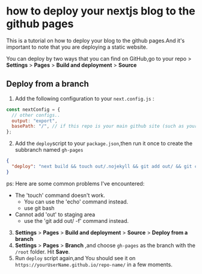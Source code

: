 # how to deploy your nextjs blog to the github pages

This is a tutorial on how to deploy your blog to the github pages.And it's important to note that you are deploying a static website.

You can deploy by two ways that you can find on GitHub,go to your repo > **Settings** > **Pages** > **Build and deployment** > **Source**

## Deploy from a branch

1. Add the following configuration to your `next.config.js` :

```js
const nextConfig = {
  // other configs..
  output: "export",
  basePath: "/", // if this repo is your main github site (such as yourUserName.github.io),you should set it as '/'.else it's you repo'name
};
```

2. Add the `deploy`script to your `package.json`,then run it once to create the subbranch named `gh-pages`

```json
{
  "deploy": "next build && touch out/.nojekyll && git add out/ && git commit -m \"Deploy\" && git subtree push --prefix out origin gh-pages"
}
```

ps: Here are some common problems I've encountered:

- The 'touch' command doesn't work.
  - You can use the 'echo' command instead.
  - use git bash
- Cannot add 'out' to staging area
  - use the 'git add out/ -f' command instead.

3. **Settings** > **Pages** > **Build and deployment** > **Source** > **Deploy from a branch**
4. **Settings** > **Pages** > **Branch** ,and choose `gh-pages` as the branch with the `/root` folder. Hit **Save**.
5. Run `deploy` script again,and You should see it on `https://yourUserName.github.io/repo-name/` in a few moments.
